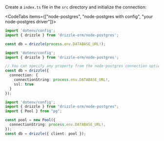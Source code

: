 
Create a `index.ts` file in the `src` directory and initialize the connection:

<CodeTabs items={["node-postgres", "node-postgres with config", "your node-postgres driver"]}>
```typescript copy
import 'dotenv/config';
import { drizzle } from 'drizzle-orm/node-postgres';

const db = drizzle(process.env.DATABASE_URL!);
```
```typescript copy
import 'dotenv/config';
import { drizzle } from 'drizzle-orm/node-postgres';

// You can specify any property from the node-postgres connection options
const db = drizzle({ 
  connection: { 
    connectionString: process.env.DATABASE_URL!,
    ssl: true
  }
});
```
```typescript copy
import 'dotenv/config';
import { drizzle } from "drizzle-orm/node-postgres";
import { Pool } from "pg";

const pool = new Pool({
  connectionString: process.env.DATABASE_URL!,
});
const db = drizzle({ client: pool });
```
</CodeTabs>
